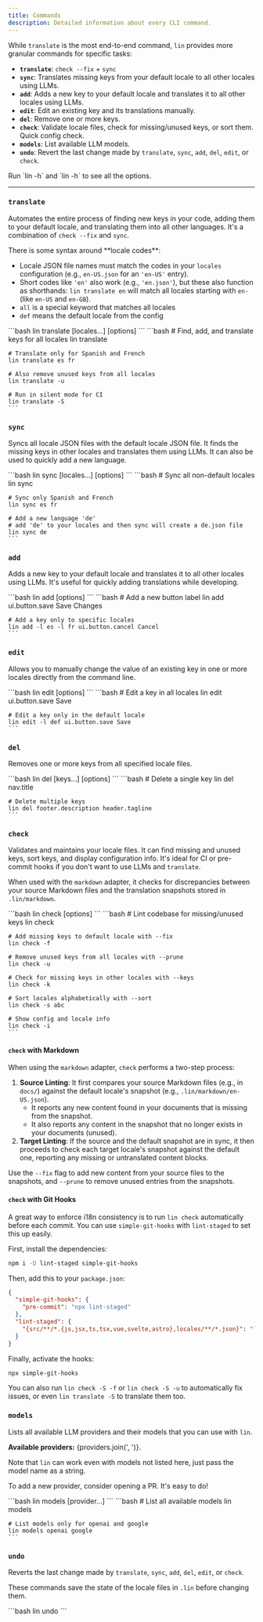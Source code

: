 ```yaml
---
title: Commands
description: Detailed information about every CLI command.
---
```


While `translate` is the most end-to-end command, `lin` provides more granular commands for specific tasks:

- **`translate`**: `check --fix` + `sync`
- **`sync`**: Translates missing keys from your default locale to all other locales using LLMs.
- **`add`**: Adds a new key to your default locale and translates it to all other locales using LLMs.
- **`edit`**: Edit an existing key and its translations manually.
- **`del`**: Remove one or more keys.
- **`check`**: Validate locale files, check for missing/unused keys, or sort them. Quick config check.
- **`models`**: List available LLM models.
- **`undo`**: Revert the last change made by `translate`, `sync`, `add`, `del`, `edit`, or `check`.

<Aside type="tip">
  Run `lin -h` and `lin <command> -h` to see all the options.
</Aside> 

---

### `translate`

Automates the entire process of finding new keys in your code, adding them to your default locale, and translating them into all other languages. It's a combination of `check --fix` and `sync`.

<Aside>
  There is some syntax around **locale codes**:

  - Locale JSON file names must match the codes in your `locales` configuration (e.g., `en-US.json` for an `'en-US'` entry).
  - Short codes like `'en'` also work (e.g., `'en.json'`), but these also function as shorthands: `lin translate en` will match all locales starting with `en-` (like `en-US` and `en-GB`).
  - `all` is a special keyword that matches all locales
  - `def` means the default locale from the config
</Aside>

<Tabs>
  <TabItem label="Usage">
    ```bash
    lin translate [locales...] [options]
    ```
  </TabItem>
  <TabItem label="Example">
    ```bash
    # Find, add, and translate keys for all locales
    lin translate

    # Translate only for Spanish and French
    lin translate es fr

    # Also remove unused keys from all locales
    lin translate -u

    # Run in silent mode for CI
    lin translate -S
    ```
  </TabItem>
</Tabs>

### `sync`

Syncs all locale JSON files with the default locale JSON file. It finds the missing keys in other locales and translates them using LLMs. It can also be used to quickly add a new language.

<Tabs>
  <TabItem label="Usage">
    ```bash
    lin sync [locales...] [options]
    ```
  </TabItem>
  <TabItem label="Example">
    ```bash
    # Sync all non-default locales
    lin sync

    # Sync only Spanish and French
    lin sync es fr

    # Add a new language 'de'
    # add 'de' to your locales and then sync will create a de.json file
    lin sync de
    ```
  </TabItem>
</Tabs>

### `add`

Adds a new key to your default locale and translates it to all other locales using LLMs. It's useful for quickly adding translations while developing.

<Tabs>
  <TabItem label="Usage">
    ```bash
    lin add <key> <default-value> [options]
    ```
  </TabItem>
  <TabItem label="Example">
    ```bash
    # Add a new button label
    lin add ui.button.save Save Changes

    # Add a key only to specific locales
    lin add -l es -l fr ui.button.cancel Cancel
    ```
  </TabItem>
</Tabs>

### `edit`

Allows you to manually change the value of an existing key in one or more locales directly from the command line.

<Tabs>
  <TabItem label="Usage">
    ```bash
    lin edit <key> <new-value> [options]
    ```
  </TabItem>
  <TabItem label="Example">
    ```bash
    # Edit a key in all locales
    lin edit ui.button.save Save

    # Edit a key only in the default locale
    lin edit -l def ui.button.save Save
    ```
  </TabItem>
</Tabs>

### `del`

Removes one or more keys from all specified locale files.

<Tabs>
  <TabItem label="Usage">
    ```bash
    lin del [keys...] [options]
    ```
  </TabItem>
  <TabItem label="Example">
    ```bash
    # Delete a single key
    lin del nav.title

    # Delete multiple keys
    lin del footer.description header.tagline
    ```
  </TabItem>
</Tabs>

### `check`

Validates and maintains your locale files. It can find missing and unused keys, sort keys, and display configuration info. It's ideal for CI or pre-commit hooks if you don't want to use LLMs and `translate`.

When used with the `markdown` adapter, it checks for discrepancies between your source Markdown files and the translation snapshots stored in `.lin/markdown`.

<Tabs>
  <TabItem label="Usage">
    ```bash
    lin check [options]
    ```
  </TabItem>
  <TabItem label="Examples">
    ```bash
    # Lint codebase for missing/unused keys
    lin check

    # Add missing keys to default locale with --fix
    lin check -f

    # Remove unused keys from all locales with --prune
    lin check -u

    # Check for missing keys in other locales with --keys
    lin check -k

    # Sort locales alphabetically with --sort
    lin check -s abc

    # Show config and locale info
    lin check -i
    ```
  </TabItem>
</Tabs>

#### `check` with Markdown

When using the `markdown` adapter, `check` performs a two-step process:

1.  **Source Linting**: It first compares your source Markdown files (e.g., in `docs/`) against the default locale's snapshot (e.g., `.lin/markdown/en-US.json`).
    - It reports any new content found in your documents that is missing from the snapshot.
    - It also reports any content in the snapshot that no longer exists in your documents (unused).
2.  **Target Linting**: If the source and the default snapshot are in sync, it then proceeds to check each target locale's snapshot against the default one, reporting any missing or untranslated content blocks.

Use the `--fix` flag to add new content from your source files to the snapshots, and `--prune` to remove unused entries from the snapshots.

#### `check` with Git Hooks

A great way to enforce i18n consistency is to run `lin check` automatically before each commit. You can use `simple-git-hooks` with `lint-staged` to set this up easily.

First, install the dependencies:
```bash
npm i -D lint-staged simple-git-hooks
```

Then, add this to your `package.json`:

```json
{
  "simple-git-hooks": {
    "pre-commit": "npx lint-staged"
  },
  "lint-staged": {
    "{src/**/*.{js,jsx,ts,tsx,vue,svelte,astro},locales/**/*.json}": "lin check -S"
  }
}
```

Finally, activate the hooks:
```bash
npx simple-git-hooks
```
You can also run `lin check -S -f` or `lin check -S -u` to automatically fix issues, or even `lin translate -S` to translate them too.

### `models`

Lists all available LLM providers and their models that you can use with `lin`.

**Available providers:** {providers.join(', ')}.

Note that `lin` can work even with models not listed here, just pass the model name as a string.

To add a new provider, consider opening a PR. It's easy to do!

<Tabs>
  <TabItem label="Usage">
    ```bash
    lin models [provider...]
    ```
  </TabItem>
  <TabItem label="Example">
    ```bash
    # List all available models
    lin models

    # List models only for openai and google
    lin models openai google
    ```
  </TabItem>
</Tabs>

### `undo`

Reverts the last change made by `translate`, `sync`, `add`, `del`, `edit`, or `check`.

These commands save the state of the locale files in `.lin` before changing them.

<Tabs>
  <TabItem label="Usage">
    ```bash
    lin undo
    ```
  </TabItem>
</Tabs> 